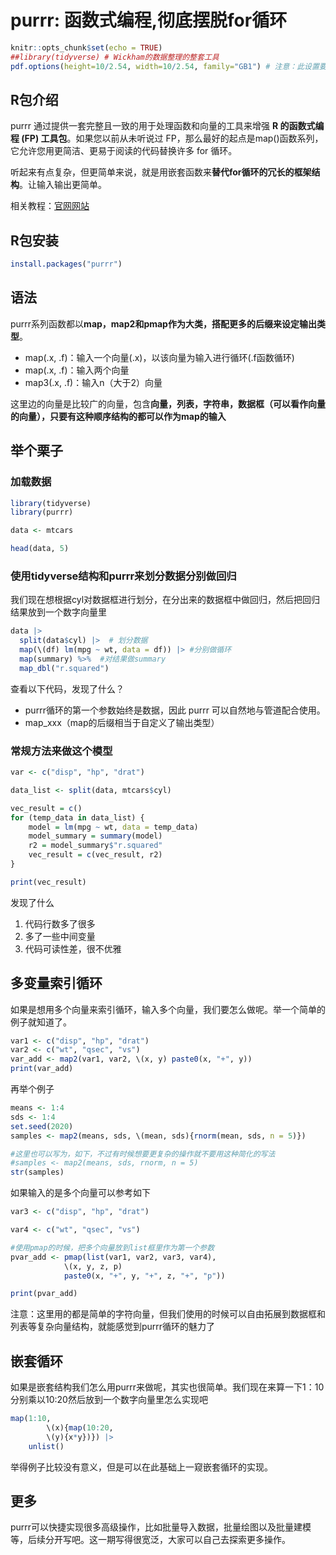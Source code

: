 # purrr: 函数式编程,彻底摆脱for循环


```r
knitr::opts_chunk$set(echo = TRUE)
##library(tidyverse) # Wickham的数据整理的整套工具
pdf.options(height=10/2.54, width=10/2.54, family="GB1") # 注意：此设置要放在最后
```

## R包介绍

purrr 通过提供一套完整且一致的用于处理函数和向量的工具来增强 **R 的函数式编程 (FP) 工具包**。如果您以前从未听说过 FP，那么最好的起点是map()函数系列，它允许您用更简洁、更易于阅读的代码替换许多 for 循环。

听起来有点复杂，但更简单来说，就是用嵌套函数来**替代for循环的冗长的框架结构**。让输入输出更简单。

相关教程：[官网网站](https://purrr.tidyverse.org/)

## R包安装


```r
install.packages("purrr")
```

## 语法

purrr系列函数都以**map，map2和pmap作为大类，搭配更多的后缀来设定输出类型**。

- map(.x, .f)：输入一个向量(.x)，以该向量为输入进行循环(.f函数循环)
- map(.x, .f)：输入两个向量
- map3(.x, .f)：输入n（大于2）向量

这里边的向量是比较广的向量，包含**向量，列表，字符串，数据框（可以看作向量的向量），只要有这种顺序结构的都可以作为map的输入**


## 举个栗子

### 加载数据
```r
library(tidyverse)
library(purrr)
```

```r
data <- mtcars

head(data, 5)
```

### 使用tidyverse结构和purrr来划分数据分别做回归

我们现在想根据cyl对数据框进行划分，在分出来的数据框中做回归，然后把回归结果放到一个数字向量里

```r
data |> 
  split(data$cyl) |>  # 划分数据
  map(\(df) lm(mpg ~ wt, data = df)) |> #分别做循环
  map(summary) %>%  #对结果做summary
  map_dbl("r.squared")
```

查看以下代码，发现了什么？

- purrr循环的第一个参数始终是数据，因此 purrr 可以自然地与管道配合使用。
- map_xxx（map的后缀相当于自定义了输出类型）

### 常规方法来做这个模型

```r
var <- c("disp", "hp", "drat")

data_list <- split(data, mtcars$cyl)

vec_result = c()
for (temp_data in data_list) {
    model = lm(mpg ~ wt, data = temp_data)
    model_summary = summary(model)
    r2 = model_summary$"r.squared"
    vec_result = c(vec_result, r2)
}

print(vec_result)
```

发现了什么

1. 代码行数多了很多
2. 多了一些中间变量
3. 代码可读性差，很不优雅

## 多变量索引循环

如果是想用多个向量来索引循环，输入多个向量，我们要怎么做呢。举一个简单的例子就知道了。

```r
var1 <- c("disp", "hp", "drat")
var2 <- c("wt", "qsec", "vs")
var_add <- map2(var1, var2, \(x, y) paste0(x, "+", y))
print(var_add)
```

再举个例子

```r
means <- 1:4
sds <- 1:4
set.seed(2020)
samples <- map2(means, sds, \(mean, sds){rnorm(mean, sds, n = 5)})

#这里也可以写为，如下，不过有时候想要更复杂的操作就不要用这种简化的写法
#samples <- map2(means, sds, rnorm, n = 5)
str(samples)
```

如果输入的是多个向量可以参考如下

```r
var3 <- c("disp", "hp", "drat")

var4 <- c("wt", "qsec", "vs")

#使用pmap的时候，把多个向量放到list框里作为第一个参数
pvar_add <- pmap(list(var1, var2, var3, var4), 
            \(x, y, z, p) 
            paste0(x, "+", y, "+", z, "+", "p"))

print(pvar_add)
```

注意：这里用的都是简单的字符向量，但我们使用的时候可以自由拓展到数据框和列表等复杂向量结构，就能感觉到purrr循环的魅力了



## 嵌套循环

如果是嵌套结构我们怎么用purrr来做呢，其实也很简单。我们现在来算一下1：10分别乘以10:20然后放到一个数字向量里怎么实现吧

```r
map(1:10, 
        \(x){map(10:20, 
        \(y){x*y})}) |> 
    unlist()
```

举得例子比较没有意义，但是可以在此基础上一窥嵌套循环的实现。

## 更多

purrr可以快捷实现很多高级操作，比如批量导入数据，批量绘图以及批量建模等，后续分开写吧。这一期写得很宽泛，大家可以自己去探索更多操作。